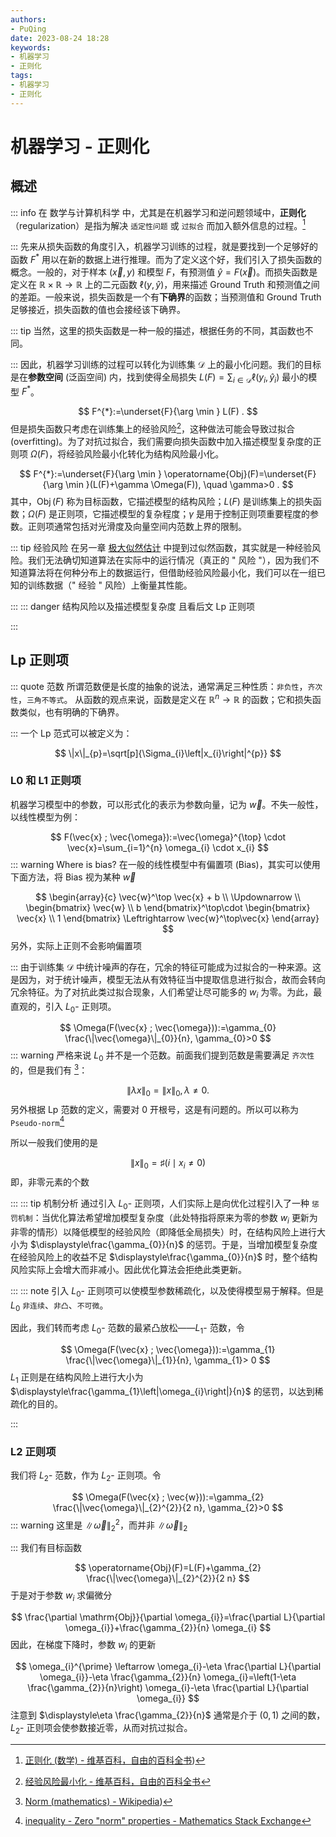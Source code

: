 ```yaml
---
authors:
- PuQing
date: 2023-08-24 18:28
keywords:
- 机器学习
- 正则化
tags:
- 机器学习
- 正则化
---
```

# 机器学习 - 正则化

## 概述

::: info
在 数学与计算机科学 中，尤其是在机器学习和逆问题领域中，**正则化**（regularization）是指为解决 `适定性问题` 或 `过拟合` 而加入额外信息的过程。[^1]


:::
先来从损失函数的角度引入，机器学习训练的过程，就是要找到一个足够好的函数 $F^*$ 用以在新的数据上进行推理。而为了定义这个<Highlight>好</Highlight>，我们引入了损失函数的概念。一般的，对于样本 $(\vec{x}, y)$ 和模型 $F$，有预测值 $\hat{y}=F(\vec{x})$。而损失函数是定义在 $\mathbb{R}\times \mathbb{R}\to \mathbb{R}$ 上的二元函数 $\ell(y, \hat{y})$，用来描述 $\mathrm{Ground \ Truth}$ 和预测值之间的差距。一般来说，损失函数是一个有**下确界**的函数；当预测值和 $\mathrm{Ground \ Truth}$ 足够接近，损失函数的值也会接经该下确界。


<!--truncate-->
::: tip
当然，这里的损失函数是一种一般的描述，根据任务的不同，其函数也不同。

:::
因此，机器学习训练的过程可以转化为训练集 $\mathcal{D}$ 上的最小化问题。我们的目标是在**参数空间** (泛函空间) 内，找到使得全局损失 $\displaystyle L(F)=\sum_{i \in \mathcal{D}} \ell\left(y_{i}, \hat{y}_{i}\right)$ 最小的模型 $F^*$。

$$
F^{*}:=\underset{F}{\arg \min } L(F) .
$$
但是损失函数只考虑在训练集上的<Highlight>经验风险</Highlight>[^2]，这种做法可能会导致<Highlight>过拟合</Highlight> (overfitting)。为了对抗过拟合，我们需要向损失函数中加入<Highlight>描述模型复杂度的正则项</Highlight>  $\Omega(F)$，将经验风险最小化转化为<Highlight>结构风险最小化</Highlight>。

$$
F^{*}:=\underset{F}{\arg \min } \operatorname{Obj}(F)=\underset{F}{\arg \min }(L(F)+\gamma \Omega(F)), \quad \gamma>0 .
$$
其中，$\operatorname{Obj}(F)$ 称为目标函数，它描述模型的结构风险；$L(F)$ 是训练集上的损失函数；$\Omega(F)$ 是正则项，它描述模型的复杂程度；$\gamma$ 是用于控制正则项重要程度的参数。正则项通常包括对光滑度及向量空间内范数上界的限制。

::: tip 经验风险
在另一章 [极大似然估计](./967aee09) 中提到过似然函数，其实就是一种经验风险。我们无法确切知道算法在实际中的运行情况（真正的 " 风险 "），因为我们不知道算法将在何种分布上的数据运行，但借助经验风险最小化，我们可以在一组已知的训练数据（" 经验 " 风险）上衡量其性能。

:::
::: danger 结构风险以及描述模型复杂度
且看后文 $\mathrm{Lp}$ 正则项

:::
## Lp 正则项

::: quote 范数
所谓范数便是长度的抽象的说法，通常满足三种性质：`非负性`，`齐次性`，`三角不等式`。
从函数的观点来说，函数是定义在 $\mathbb{R}^n\to \mathbb{R}$ 的函数；它和损失函数类似，也有明确的下确界。

:::
一个 $\mathrm{Lp}$ 范式可以被定义为：

$$
\|x\|_{p}=\sqrt[p]{\Sigma_{i}\left|x_{i}\right|^{p}}
$$
### L0 和 L1 正则项

机器学习模型中的参数，可以形式化的表示为参数向量，记为 $\vec{w}$。不失一般性，以线性模型为例：

$$
F(\vec{x} ; \vec{\omega}):=\vec{\omega}^{\top} \cdot \vec{x}=\sum_{i=1}^{n} \omega_{i} \cdot x_{i}
$$
::: warning Where is bias?
在一般的线性模型中有偏置项 (Bias)，其实可以使用下面方法，将 Bias 视为某种 $\vec{w}$

$$
\begin{array}{c}
\vec{w}^\top \vec{x} + b \\
\Updownarrow \\
\begin{bmatrix}
\vec{w} \\ b
\end{bmatrix}^\top\cdot \begin{bmatrix}
\vec{x}  \\ 1
\end{bmatrix} \Leftrightarrow \vec{w}^\top\vec{x}  
\end{array}
$$
另外，实际上正则不会影响偏置项

:::
由于训练集 $\mathcal{D}$ 中统计噪声的存在，冗余的特征可能成为过拟合的一种来源。这是因为，对于统计噪声，模型无法从有效特征当中提取信息进行拟合，故而会转向冗余特征。为了对抗此类过拟合现象，人们希望让尽可能多的 $w_{i}$ 为零。为此，最直观的，引入 $L_{0}$- 正则项。

$$
\Omega(F(\vec{x} ; \vec{\omega})):=\gamma_{0} \frac{\|\vec{\omega}\|_{0}}{n}, \gamma_{0}>0
$$
::: warning
严格来说 $L_{0}$ 并不是一个范数。前面我们提到范数是需要满足 `齐次性` 的，但是我们有 [^3]：

$$
\|\lambda x\|_{0}=\|x\|_{0}, \lambda\ne 0.
$$
另外根据 $\mathrm{Lp}$ 范数的定义，需要对 $0$ 开根号，这是有问题的。所以可以称为 `Pseudo-norm`[^4]

所以一般我们使用的是

$$
\|x\|_{0}=\sharp\left(i \mid x_{i} \neq 0\right)
$$
即，非零元素的个数

:::
::: tip 机制分析
通过引入 $L_{0}$- 正则项，人们实际上是向优化过程引入了一种 `惩罚机制`：当优化算法希望增加模型复杂度（此处特指将原来为零的参数 $w_{i}$ 更新为非零的情形）以降低模型的经验风险（即降低全局损失）时，在结构风险上进行大小为 $\displaystyle\frac{\gamma_{0}}{n}$ 的惩罚。于是，当增加模型复杂度在经验风险上的收益不足 $\displaystyle\frac{\gamma_{0}}{n}$ 时，整个结构风险实际上会增大而非减小。因此优化算法会拒绝此类更新。

:::
::: note
引入 $L_{0}$- 正则项可以使模型参数稀疏化，以及使得模型易于解释。但是 $L_{0}$ `非连续`、`非凸`、`不可微`。

因此，我们转而考虑 $L_{0}$- 范数的<Highlight>最紧凸放松</Highlight>——$L_{1}$- 范数，令

$$
\Omega(F(\vec{x} ; \vec{\omega})):=\gamma_{1} \frac{\|\vec{\omega}\|_{1}}{n}, \gamma_{1}> 0
$$
$L_{1}$ 正则是在结构风险上进行大小为 $\displaystyle\frac{\gamma_{1}\left|\omega_{i}\right|}{n}$ 的惩罚，以达到稀疏化的目的。

:::
### L2 正则项

我们将 $L_{2}$- 范数，作为 $L_{2}$- 正则项。令

$$
\Omega(F(\vec{x} ; \vec{w})):=\gamma_{2} \frac{\|\vec{\omega}\|_{2}^{2}}{2 n}, \gamma_{2}>0
$$
::: warning
这里是 $\|\vec{\omega}\|_{2}^{2}$，而并非 $\|\vec{\omega}\|_{2}$

:::
我们有目标函数

$$
\operatorname{Obj}(F)=L(F)+\gamma_{2} \frac{\|\vec{\omega}\|_{2}^{2}}{2 n}
$$
于是对于参数 $w_{i}$ 求偏微分

$$
\frac{\partial \mathrm{Obj}}{\partial \omega_{i}}=\frac{\partial L}{\partial \omega_{i}}+\frac{\gamma_{2}}{n} \omega_{i}
$$
因此，在梯度下降时，参数 $w_{i}$ 的更新

$$
\omega_{i}^{\prime} \leftarrow \omega_{i}-\eta \frac{\partial L}{\partial \omega_{i}}-\eta \frac{\gamma_{2}}{n} \omega_{i}=\left(1-\eta \frac{\gamma_{2}}{n}\right) \omega_{i}-\eta \frac{\partial L}{\partial \omega_{i}}
$$
注意到 $\displaystyle\eta \frac{\gamma_{2}}{n}$ 通常是介于 $(0,1)$ 之间的数，$L_{2}$- 正则项会使参数接近零，从而对抗过拟合。

[^1]:[正则化 (数学) - 维基百科，自由的百科全书](<https://zh.wikipedia.org/wiki/%E6%AD%A3%E5%88%99%E5%8C%96_(%E6%95%B0%E5%AD%A6>))
[^2]:[经验风险最小化 - 维基百科，自由的百科全书](https://zh.wikipedia.org/wiki/%E7%BB%8F%E9%AA%8C%E9%A3%8E%E9%99%A9%E6%9C%80%E5%B0%8F%E5%8C%96)
[^3]:[Norm (mathematics) - Wikipedia](<https://en.wikipedia.org/wiki/Norm_(mathematics>))
[^4]:[inequality - Zero "norm" properties - Mathematics Stack Exchange](https://math.stackexchange.com/questions/425930/zero-norm-properties)
